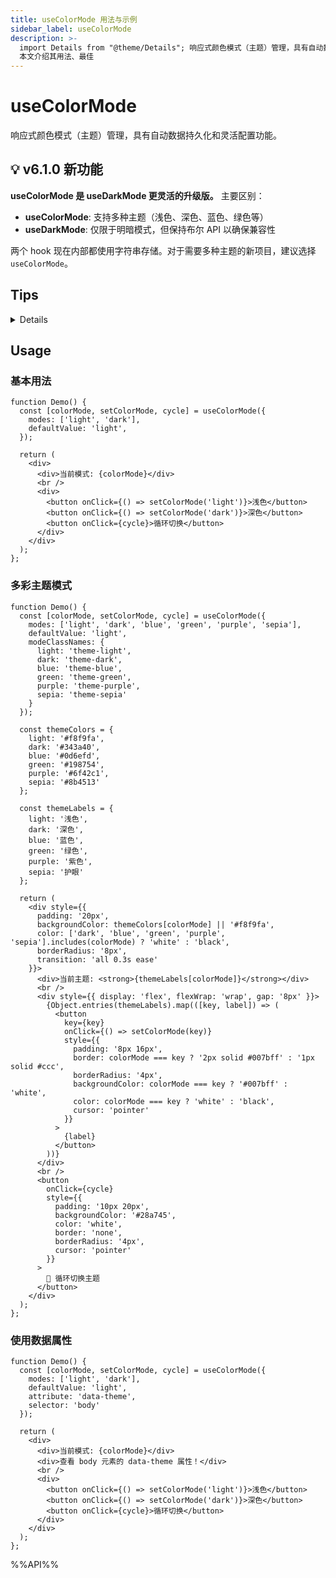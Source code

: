 ```yaml
---
title: useColorMode 用法与示例
sidebar_label: useColorMode
description: >-
  import Details from "@theme/Details"; 响应式颜色模式（主题）管理，具有自动数据持久化和灵活配置功能。 <Details summary="点击展开"> 对于服务端渲染的应用程序而言，由于无法在服务端获取到用户的颜色偏好。所以第一次渲染的时候可能会出现闪烁。想要避免此问题，你可以参考一下步骤。
  本文介绍其用法、最佳
---
```


# useColorMode

响应式颜色模式（主题）管理，具有自动数据持久化和灵活配置功能。

## 💡 v6.1.0 新功能

**useColorMode 是 useDarkMode 更灵活的升级版。** 主要区别：

- **useColorMode**: 支持多种主题（浅色、深色、蓝色、绿色等）
- **useDarkMode**: 仅限于明暗模式，但保持布尔 API 以确保兼容性

两个 hook 现在内部都使用字符串存储。对于需要多种主题的新项目，建议选择 `useColorMode`。

## Tips

<Details summary="点击展开">
对于服务端渲染的应用程序而言，由于无法在服务端获取到用户的颜色偏好。所以第一次渲染的时候可能会出现闪烁。想要避免此问题，你可以参考一下步骤。

1. 在你的内容渲染前增加一个脚本。

```tsx
<script
  dangerouslySetInnerHTML={{
    // 增加一个自执行的函数
    __html: `
          (function () {
            function setMode(mode) {
              if (mode) {
                document.documentElement.classList.add(mode);
              }
            }
            let store = localStorage.getItem('reactuses-color-mode');
            let mode;
            if(store === null){
              // 你可以根据需要自定义这个逻辑
              const darkQuery = window.matchMedia('(prefers-color-scheme: dark)');
              mode = darkQuery.matches ? 'dark' : 'light';
            }else {
              // 解析存储的字符串值
              try {
                mode = JSON.parse(store);
              } catch {
                // 解析失败时的回退方案
                mode = 'light';
              }
            }
            setMode(mode)
          })();
      `,
  }}
></script>
```

2. 为了方便统一管理颜色模式，我们推荐使用 `context` 来存储它们。

```tsx
import { useColorMode } from "@reactuses/core";
import React, { createContext, useContext } from "react";

type ThemeContext = { 
  theme: string | null; 
  setTheme: (theme: string) => void;
  cycleTheme: () => void;
};

const ThemeContext = createContext<ThemeContext | undefined>(undefined);

export function ThemeProvider({ children }: { children: React.ReactNode }) {
  const [theme, setTheme, cycleTheme] = useColorMode({
    modes: ['light', 'dark', 'auto'],
    defaultValue: 'auto',
    storageKey: 'my-app-theme',
  });

  return (
    <ThemeContext.Provider value={{ theme, setTheme, cycleTheme }}>
      {children}
    </ThemeContext.Provider>
  );
}

export function useTheme() {
  const context = useContext(ThemeContext);
  if (context === undefined) {
    throw new Error("useTheme must be used within a ThemeProvider");
  }
  return context;
}
```

</Details>

## Usage

### 基本用法

```tsx live
function Demo() {
  const [colorMode, setColorMode, cycle] = useColorMode({
    modes: ['light', 'dark'],
    defaultValue: 'light',
  });

  return (
    <div>
      <div>当前模式: {colorMode}</div>
      <br />
      <div>
        <button onClick={() => setColorMode('light')}>浅色</button>
        <button onClick={() => setColorMode('dark')}>深色</button>
        <button onClick={cycle}>循环切换</button>
      </div>
    </div>
  );
};
```

### 多彩主题模式

```tsx live
function Demo() {
  const [colorMode, setColorMode, cycle] = useColorMode({
    modes: ['light', 'dark', 'blue', 'green', 'purple', 'sepia'],
    defaultValue: 'light',
    modeClassNames: {
      light: 'theme-light',
      dark: 'theme-dark', 
      blue: 'theme-blue',
      green: 'theme-green',
      purple: 'theme-purple',
      sepia: 'theme-sepia'
    }
  });

  const themeColors = {
    light: '#f8f9fa',
    dark: '#343a40',
    blue: '#0d6efd',
    green: '#198754',
    purple: '#6f42c1',
    sepia: '#8b4513'
  };

  const themeLabels = {
    light: '浅色',
    dark: '深色',
    blue: '蓝色',
    green: '绿色',
    purple: '紫色',
    sepia: '护眼'
  };

  return (
    <div style={{ 
      padding: '20px', 
      backgroundColor: themeColors[colorMode] || '#f8f9fa',
      color: ['dark', 'blue', 'green', 'purple', 'sepia'].includes(colorMode) ? 'white' : 'black',
      borderRadius: '8px',
      transition: 'all 0.3s ease'
    }}>
      <div>当前主题: <strong>{themeLabels[colorMode]}</strong></div>
      <br />
      <div style={{ display: 'flex', flexWrap: 'wrap', gap: '8px' }}>
        {Object.entries(themeLabels).map(([key, label]) => (
          <button 
            key={key}
            onClick={() => setColorMode(key)}
            style={{ 
              padding: '8px 16px',
              border: colorMode === key ? '2px solid #007bff' : '1px solid #ccc',
              borderRadius: '4px',
              backgroundColor: colorMode === key ? '#007bff' : 'white',
              color: colorMode === key ? 'white' : 'black',
              cursor: 'pointer'
            }}
          >
            {label}
          </button>
        ))}
      </div>
      <br />
      <button 
        onClick={cycle}
        style={{
          padding: '10px 20px',
          backgroundColor: '#28a745',
          color: 'white',
          border: 'none',
          borderRadius: '4px',
          cursor: 'pointer'
        }}
      >
        🔄 循环切换主题
      </button>
    </div>
  );
};
```

### 使用数据属性

```tsx live
function Demo() {
  const [colorMode, setColorMode, cycle] = useColorMode({
    modes: ['light', 'dark'],
    defaultValue: 'light',
    attribute: 'data-theme',
    selector: 'body'
  });

  return (
    <div>
      <div>当前模式: {colorMode}</div>
      <div>查看 body 元素的 data-theme 属性！</div>
      <br />
      <div>
        <button onClick={() => setColorMode('light')}>浅色</button>
        <button onClick={() => setColorMode('dark')}>深色</button>
        <button onClick={cycle}>循环切换</button>
      </div>
    </div>
  );
};
```

%%API%%
